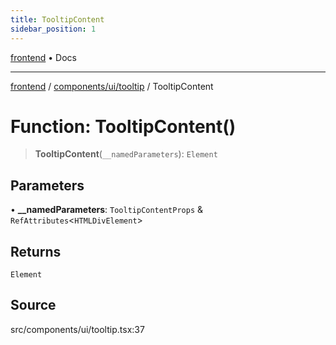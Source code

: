 ```yaml
---
title: TooltipContent
sidebar_position: 1
---
```


[frontend](../../../..) • Docs

***

[frontend](../../../..) / [components/ui/tooltip](..) / TooltipContent

# Function: TooltipContent()

> **TooltipContent**(`__namedParameters`): `Element`

## Parameters

• **\_\_namedParameters**: `TooltipContentProps` & `RefAttributes`\<`HTMLDivElement`\>

## Returns

`Element`

## Source

src/components/ui/tooltip.tsx:37
